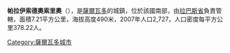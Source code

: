 '''帕拉伊索德奧索里奧'''（{{lang-es|Paraíso de Osorio}}），是[[薩爾瓦多|薩爾瓦多]]的城鎮，位於該國南部，由[[拉巴斯省_(薩爾瓦多)|拉巴斯省]]負責管轄，面積7.21平方公里，海拔高度490米，2007年人口2,727，人口密度每平方公里378.22人。

{{Coord|13|38|N|88|58|W|display=title}}

{{ElSalvador-geo-stub}}
[[Category:薩爾瓦多城市|Category:薩爾瓦多城市]]